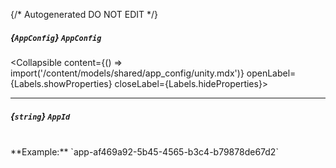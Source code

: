 {/* Autogenerated DO NOT EDIT  */}

##### *{`AppConfig`}* `AppConfig`
<Collapsible content={() => import('/content/models/shared/app_config/unity.mdx')} openLabel={Labels.showProperties} closeLabel={Labels.hideProperties}>
</Collapsible>

---
##### *{`string`}* `AppId`
<br/>
**Example:** `app-af469a92-5b45-4565-b3c4-b79878de67d2`


